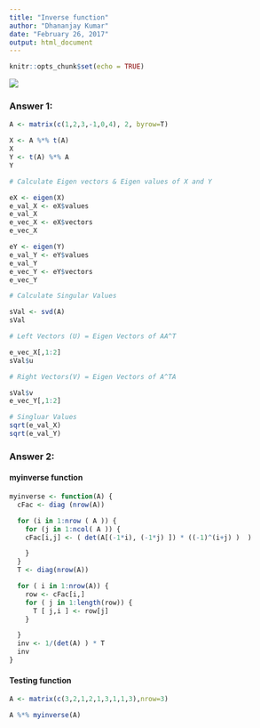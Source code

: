 ```yaml
---
title: "Inverse function"
author: "Dhananjay Kumar"
date: "February 26, 2017"
output: html_document
---
```



```r
knitr::opts_chunk$set(echo = TRUE)
```

![](as4.png)


### Answer 1:

```r

A <- matrix(c(1,2,3,-1,0,4), 2, byrow=T)

X <- A %*% t(A)
X
Y <- t(A) %*% A
Y

# Calculate Eigen vectors & Eigen values of X and Y

eX <- eigen(X)
e_val_X <- eX$values
e_val_X
e_vec_X <- eX$vectors
e_vec_X

eY <- eigen(Y)
e_val_Y <- eY$values
e_val_Y
e_vec_Y <- eY$vectors
e_vec_Y

# Calculate Singular Values

sVal <- svd(A)
sVal

# Left Vectors (U) = Eigen Vectors of AA^T

e_vec_X[,1:2]
sVal$u

# Right Vectors(V) = Eigen Vectors of A^TA

sVal$v
e_vec_Y[,1:2]

# Singluar Values
sqrt(e_val_X)
sqrt(e_val_Y)
```



### Answer 2:

#### myinverse function

```r
myinverse <- function(A) {
  cFac <- diag (nrow(A))

  for (i in 1:nrow ( A )) {
    for (j in 1:ncol( A )) {
    cFac[i,j] <- ( det(A[(-1*i), (-1*j) ]) * ((-1)^(i+j) )  )

    }
  }
  T <- diag(nrow(A)) 

  for ( i in 1:nrow(A)) {
    row <- cFac[i,]
    for ( j in 1:length(row)) {
      T [ j,i ] <- row[j]
    }

  }
  inv <- 1/(det(A) ) * T
  inv
}
```

#### Testing function

```r
A <- matrix(c(3,2,1,2,1,3,1,1,3),nrow=3)

A %*% myinverse(A)
```

